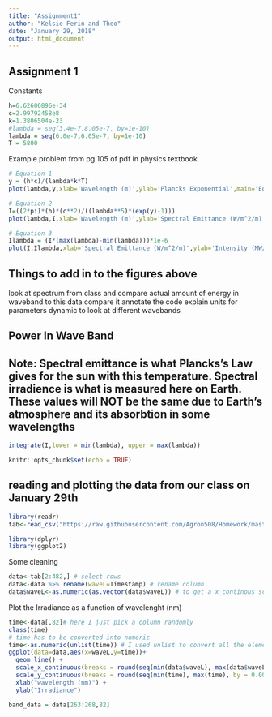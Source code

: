 ```yaml
---
title: "Assignment1"
author: "Kelsie Ferin and Theo"
date: "January 29, 2018"
output: html_document
---
```



## Assignment 1 

Constants
```r
h=6.62606896e-34
c=2.99792458e8
k=1.3806504e-23 
#lambda = seq(3.4e-7,8.05e-7, by=1e-10)
lambda = seq(6.0e-7,6.05e-7, by=1e-10)
T = 5800
```

Example problem from pg 105 of pdf in physics textbook
```r
# Equation 1
y = (h*c)/(lambda*k*T)
plot(lambda,y,xlab='Wavelength (m)',ylab='Plancks Exponential',main='Equation 1')

# Equation 2
I=((2*pi)*(h)*(c**2)/((lambda**5)*(exp(y)-1)))
plot(lambda,I,xlab='Wavelength (m)',ylab='Spectral Emittance (W/m^2/m)',main='Equation 2')

# Equation 3
Ilambda = (I*(max(lambda)-min(lambda)))*1e-6
plot(I,Ilambda,xlab='Spectral Emittance (W/m^2/m)',ylab='Intensity (MW/m^2)',main='Equation 3')

```


## Things to add in to the figures above
look at spectrum from class and compare actual amount of energy in waveband to this data
compare it
annotate the code explain units for parameters
dynamic to look at different wavebands 

## Power In Wave Band
## Note: Spectral emittance is what Plancks's Law gives for the sun with this temperature. Spectral irradience is what is measured here on Earth. These values will NOT be the same due to Earth's atmosphere and its absorbtion in some wavelengths
```r
integrate(I,lower = min(lambda), upper = max(lambda))
```



```r
knitr::opts_chunk$set(echo = TRUE)
```

## reading and plotting the data from our class on January 29th 


```r
library(readr)
tab<-read_csv("https://raw.githubusercontent.com/Agron508/Homework/master/SS-110_1010_12918noon.csv")

library(dplyr)
library(ggplot2)
```

Some cleaning


```r
data<-tab[2:482,] # select rows
data<-data %>% rename(waveL=Timestamp) # rename column 
data$waveL<-as.numeric(as.vector(data$waveL)) # to get a x_continous scale, data need to be numeric not factor
```

Plot the Irradiance as a function of wavelenght (nm)

```r
time<-data[,82]# here I just pick a column randomly
class(time)
# time has to be converted into numeric 
time<-as.numeric(unlist(time)) # I used unlist to convert all the element to a single numeric vector
ggplot(data=data,aes(x=waveL,y=time))+
  geom_line() +
  scale_x_continuous(breaks = round(seq(min(data$waveL), max(data$waveL), by = 100),1)) +
  scale_y_continuous(breaks = round(seq(min(time), max(time), by = 0.005),1)) +
  xlab("wavelength (nm)") +
  ylab("Irradiance")
```
```r
band_data = data[263:268,82]
```




